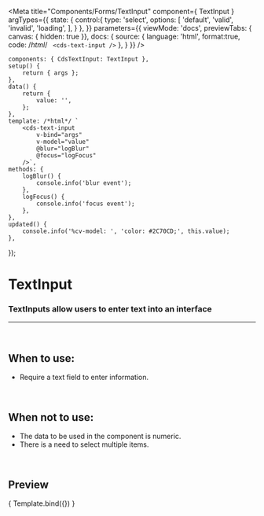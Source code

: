 
<Meta
	title="Components/Forms/TextInput"
	component={ TextInput }
	argTypes={{
		state: {
			control:{
				type: 'select',
				options: [
					'default',
					'valid',
					'invalid',
					'loading',
				],
			}
		},
	}}
	parameters={{
		viewMode: 'docs',
		previewTabs: { canvas: { hidden: true }},
		docs: {
			source: {
				language: 'html',
				format:true,
				code: /*html*/ `
<cds-text-input />`
			},
		}
	}}
/>

	components: { CdsTextInput: TextInput },
	setup() {
		return { args };
	},
	data() {
		return {
			value: '',
		};
	},
	template: /*html*/ `
		<cds-text-input
			v-bind="args" 
			v-model="value"
			@blur="logBlur"
			@focus="logFocus"
		/>`,
	methods: {
		logBlur() {
			console.info('blur event');
		},
		logFocus() {
			console.info('focus event');
		},
	},
	updated() {
		console.info('%cv-model: ', 'color: #2C70CD;', this.value);
	},
});

# TextInput

### TextInputs allow users to enter text into an interface
---
<br />

## When to use:
- Require a text field to enter information.

<br />

## When not to use:
- The data to be used in the component is numeric.
- There is a need to select multiple items.

<br />

## Preview

<Canvas>
	<Story
		name="TextInput"
	>
		{ Template.bind({}) }
	</Story>
</Canvas>

<ArgsTable story="TextInput" />